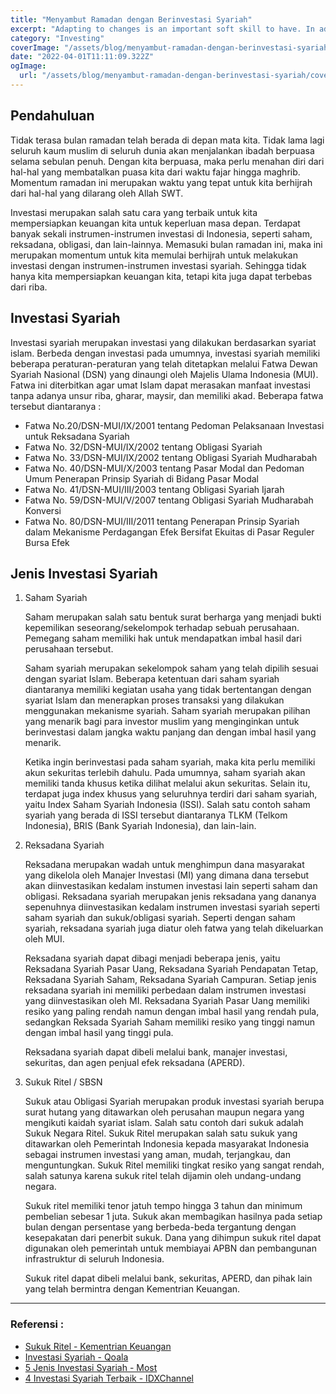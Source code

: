 ```yaml
---
title: "Menyambut Ramadan dengan Berinvestasi Syariah"
excerpt: "Adapting to changes is an important soft skill to have. In adapting, we can make plans to help us improve and solve them"
category: "Investing"
coverImage: "/assets/blog/menyambut-ramadan-dengan-berinvestasi-syariah/cover.jpg"
date: "2022-04-01T11:11:09.322Z"
ogImage:
  url: "/assets/blog/menyambut-ramadan-dengan-berinvestasi-syariah/cover.jpg"
---
```


## Pendahuluan

Tidak terasa bulan ramadan telah berada di depan mata kita. Tidak lama lagi seluruh kaum muslim di seluruh dunia akan menjalankan ibadah berpuasa selama sebulan penuh. Dengan kita berpuasa, maka perlu menahan diri dari hal-hal yang membatalkan puasa kita dari waktu fajar hingga maghrib. Momentum ramadan ini merupakan waktu yang tepat untuk kita berhijrah dari hal-hal yang dilarang oleh Allah SWT.

Investasi merupakan salah satu cara yang terbaik untuk kita mempersiapkan keuangan kita untuk keperluan masa depan. Terdapat banyak sekali instrumen-instrumen investasi di Indonesia, seperti saham, reksadana, obligasi, dan lain-lainnya. Memasuki bulan ramadan ini, maka ini merupakan momentum untuk kita memulai berhijrah untuk melakukan investasi dengan instrumen-instrumen investasi syariah. Sehingga tidak hanya kita mempersiapkan keuangan kita, tetapi kita juga dapat terbebas dari riba.

## Investasi Syariah

Investasi syariah merupakan investasi yang dilakukan berdasarkan syariat islam. Berbeda dengan investasi pada umumnya, investasi syariah memiliki beberapa peraturan-peraturan yang telah ditetapkan melalui Fatwa Dewan Syariah Nasional (DSN) yang dinaungi oleh Majelis Ulama Indonesia (MUI). Fatwa ini diterbitkan agar umat Islam dapat merasakan manfaat investasi tanpa adanya unsur riba, gharar, maysir, dan memiliki akad. Beberapa fatwa tersebut diantaranya :

- Fatwa No.20/DSN-MUI/IX/2001 tentang Pedoman Pelaksanaan Investasi untuk Reksadana Syariah
- Fatwa No. 32/DSN-MUI/IX/2002 tentang Obligasi Syariah
- Fatwa No. 33/DSN-MUI/IX/2002 tentang Obligasi Syariah Mudharabah
- Fatwa No. 40/DSN-MUI/X/2003 tentang Pasar Modal dan Pedoman Umum Penerapan Prinsip Syariah di Bidang Pasar Modal
- Fatwa No. 41/DSN-MUI/III/2003 tentang Obligasi Syariah Ijarah
- Fatwa No. 59/DSN-MUI/V/2007 tentang Obligasi Syariah Mudharabah Konversi
- Fatwa No. 80/DSN-MUI/III/2011 tentang Penerapan Prinsip Syariah dalam Mekanisme Perdagangan Efek Bersifat Ekuitas di Pasar Reguler Bursa Efek

## Jenis Investasi Syariah

1. Saham Syariah

   Saham merupakan salah satu bentuk surat berharga yang menjadi bukti kepemilikan seseorang/sekelompok terhadap sebuah perusahaan. Pemegang saham memiliki hak untuk mendapatkan imbal hasil dari perusahaan tersebut.

   Saham syariah merupakan sekelompok saham yang telah dipilih sesuai dengan syariat Islam. Beberapa ketentuan dari saham syariah diantaranya memiliki kegiatan usaha yang tidak bertentangan dengan syariat Islam dan menerapkan proses transaksi yang dilakukan menggunakan mekanisme syariah. Saham syariah merupakan pilihan yang menarik bagi para investor muslim yang menginginkan untuk berinvestasi dalam jangka waktu panjang dan dengan imbal hasil yang menarik.

   Ketika ingin berinvestasi pada saham syariah, maka kita perlu memiliki akun sekuritas terlebih dahulu. Pada umumnya, saham syariah akan memiliki tanda khusus ketika dilihat melalui akun sekuritas. Selain itu, terdapat juga index khusus yang seluruhnya terdiri dari saham syariah, yaitu Index Saham Syariah Indonesia (ISSI). Salah satu contoh saham syariah yang berada di ISSI tersebut diantaranya TLKM (Telkom Indonesia), BRIS (Bank Syariah Indonesia), dan lain-lain.

2. Reksadana Syariah

   Reksadana merupakan wadah untuk menghimpun dana masyarakat yang dikelola oleh Manajer Investasi (MI) yang dimana dana tersebut akan diinvestasikan kedalam instumen investasi lain seperti saham dan obligasi. Reksadana syariah merupakan jenis reksadana yang dananya sepenuhnya diinvestasikan kedalam instrumen investasi syariah seperti saham syariah dan sukuk/obligasi syariah. Seperti dengan saham syariah, reksadana syariah juga diatur oleh fatwa yang telah dikeluarkan oleh MUI.

   Reksadana syariah dapat dibagi menjadi beberapa jenis, yaitu Reksadana Syariah Pasar Uang, Reksadana Syariah Pendapatan Tetap, Reksadana Syariah Saham, Reksadana Syariah Campuran. Setiap jenis reksadana syariah ini memiliki perbedaan dalam instrumen investasi yang diinvestasikan oleh MI. Reksadana Syariah Pasar Uang memiliki resiko yang paling rendah namun dengan imbal hasil yang rendah pula, sedangkan Reksada Syariah Saham memiliki resiko yang tinggi namun dengan imbal hasil yang tinggi pula.

   Reksadana syariah dapat dibeli melalui bank, manajer investasi, sekuritas, dan agen penjual efek reksadana (APERD).

3. Sukuk Ritel / SBSN

   Sukuk atau Obligasi Syariah merupakan produk investasi syariah berupa surat hutang yang ditawarkan oleh perusahan maupun negara yang mengikuti kaidah syariat islam. Salah satu contoh dari sukuk adalah Sukuk Negara Ritel. Sukuk Ritel merupakan salah satu sukuk yang ditawarkan oleh Pemerintah Indonesia kepada masyarakat Indonesia sebagai instrumen investasi yang aman, mudah, terjangkau, dan menguntungkan. Sukuk Ritel memiliki tingkat resiko yang sangat rendah, salah satunya karena sukuk ritel telah dijamin oleh undang-undang negara.

   Sukuk ritel memiliki tenor jatuh tempo hingga 3 tahun dan minimum pembelian sebesar 1 juta. Sukuk akan membagikan hasilnya pada setiap bulan dengan persentase yang berbeda-beda tergantung dengan kesepakatan dari penerbit sukuk. Dana yang dihimpun sukuk ritel dapat digunakan oleh pemerintah untuk membiayai APBN dan pembangunan infrastruktur di seluruh Indonesia.

   Sukuk ritel dapat dibeli melalui bank, sekuritas, APERD, dan pihak lain yang telah bermintra dengan Kementrian Keuangan.

---

### Referensi :

- [Sukuk Ritel - Kementrian Keuangan](https://www.kemenkeu.go.id/sukukritel)
- [Investasi Syariah - Qoala](https://www.qoala.app/id/blog/keuangan/investasi/investasi-syariah/)
- [5 Jenis Investasi Syariah - Most](https://www.most.co.id/tips-investasi/5-jenis-investasi-syariah-bebas-riba-yang-bisa-anda-lirik)
- [4 Investasi Syariah Terbaik - IDXChannel](https://www.idxchannel.com/syariah/empat-investasi-syariah-terbaik-saat-ramadan-cuan-dan-pahala)
